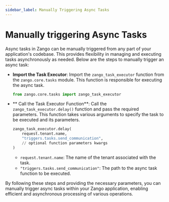 ```yaml
---
sidebar_label: Manually Triggering Async Tasks
---
```


# Manually triggering Async Tasks

Async tasks in Zango can be manually triggered from any part of your application's codebase. This provides flexibility in managing and executing tasks asynchronously as needed. Below are the steps to manually trigger an async task:

- **Import the Task Executor**: 
   Import the `zango_task_executor` function from the `zango.core.tasks` module. This function is responsible for executing the async task.

   ```python
   from zango.core.tasks import zango_task_executor
   ```

- ** Call the Task Executor Function**: 
   Call the `zango_task_executor.delay()` function and pass the required parameters. This function takes various arguments to specify the task to be executed and its parameters.

   ```python
   zango_task_executor.delay(
       request.tenant.name, 
       "triggers.tasks.send_communication",
       // optional function parameters kwargs
   )
   ```

   - `request.tenant.name`: The name of the tenant associated with the task.
   - `"triggers.tasks.send_communication"`: The path to the async task function to be executed.

By following these steps and providing the necessary parameters, you can manually trigger async tasks within your Zango application, enabling efficient and asynchronous processing of various operations.